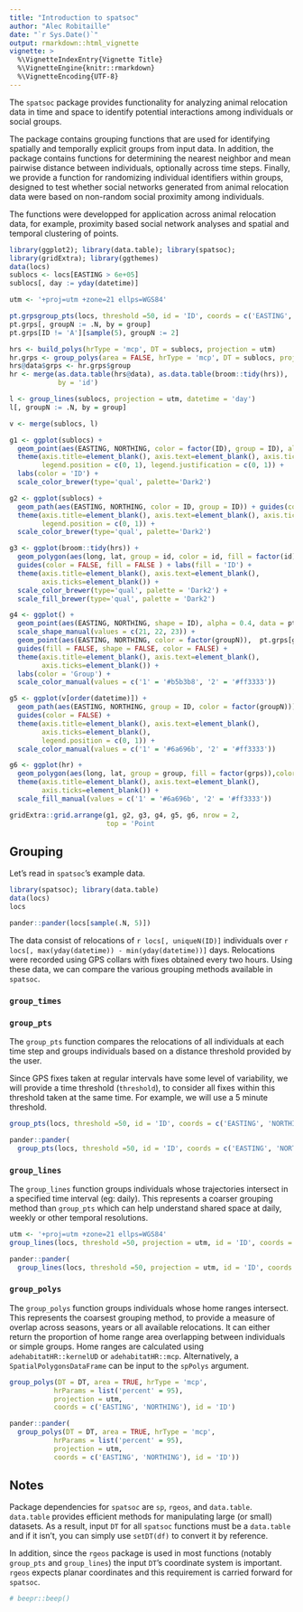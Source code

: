 ```yaml
---
title: "Introduction to spatsoc"
author: "Alec Robitaille"
date: "`r Sys.Date()`"
output: rmarkdown::html_vignette
vignette: >
  %\VignetteIndexEntry{Vignette Title}
  %\VignetteEngine{knitr::rmarkdown}
  %\VignetteEncoding{UTF-8}
---
```


The `spatsoc` package provides functionality for analyzing animal relocation data in time and space to identify potential interactions among individuals or social groups.

The package contains grouping functions that are used for identifying spatially and temporally explicit groups from input data. In addition, the package contains functions for determining the nearest neighbor and mean pairwise distance between individuals, optionally across time steps. Finally, we provide a function for randomizing individual identifiers within groups, designed to test whether social networks generated from animal relocation data were based on non-random social proximity among individuals.

The functions were developped for application across animal relocation data, for example, proximity based social network analyses and spatial and temporal clustering of points.

```r
library(ggplot2); library(data.table); library(spatsoc);
library(gridExtra); library(ggthemes)
data(locs)
sublocs <- locs[EASTING > 6e+05]
sublocs[, day := yday(datetime)]

utm <- '+proj=utm +zone=21 ellps=WGS84'

pt.grpsgroup_pts(locs, threshold =50, id = 'ID', coords = c('EASTING', 'NORTHING'))
pt.grps[, groupN := .N, by = group]
pt.grps[ID != 'A'][sample(5), groupN := 2]

hrs <- build_polys(hrType = 'mcp', DT = sublocs, projection = utm)
hr.grps <- group_polys(area = FALSE, hrType = 'mcp', DT = sublocs, projection = utm)
hrs@data$grps <- hr.grps$group
hr <- merge(as.data.table(hrs@data), as.data.table(broom::tidy(hrs)),
            by = 'id')

l <- group_lines(sublocs, projection = utm, datetime = 'day')
l[, groupN := .N, by = group]

v <- merge(sublocs, l)

g1 <- ggplot(sublocs) +
  geom_point(aes(EASTING, NORTHING, color = factor(ID), group = ID), alpha = 0.8) +
  theme(axis.title=element_blank(), axis.text=element_blank(), axis.ticks=element_blank(),
        legend.position = c(0, 1), legend.justification = c(0, 1)) +
  labs(color = 'ID') +
  scale_color_brewer(type='qual', palette='Dark2')

g2 <- ggplot(sublocs) +
  geom_path(aes(EASTING, NORTHING, color = ID, group = ID)) + guides(color = FALSE) +
  theme(axis.title=element_blank(), axis.text=element_blank(), axis.ticks=element_blank(),
        legend.position = c(0, 1)) +
  scale_color_brewer(type='qual', palette='Dark2')

g3 <- ggplot(broom::tidy(hrs)) +
  geom_polygon(aes(long, lat, group = id, color = id, fill = factor(id)), alpha = 0.4) +
  guides(color = FALSE, fill = FALSE ) + labs(fill = 'ID') +
  theme(axis.title=element_blank(), axis.text=element_blank(),
        axis.ticks=element_blank()) +
  scale_color_brewer(type='qual', palette = 'Dark2') +
  scale_fill_brewer(type='qual', palette = 'Dark2')

g4 <- ggplot() +
  geom_point(aes(EASTING, NORTHING, shape = ID), alpha = 0.4, data = pt.grps) +
  scale_shape_manual(values = c(21, 22, 23)) +
  geom_point(aes(EASTING, NORTHING, color = factor(groupN)),  pt.grps[groupN > 1]) +
  guides(fill = FALSE, shape = FALSE, color = FALSE) +
  theme(axis.title=element_blank(), axis.text=element_blank(),
        axis.ticks=element_blank()) +
  labs(color = 'Group') +
  scale_color_manual(values = c('1' = '#b5b3b8', '2' = '#ff3333'))

g5 <- ggplot(v[order(datetime)]) +
  geom_path(aes(EASTING, NORTHING, group = ID, color = factor(groupN))) +
  guides(color = FALSE) +
  theme(axis.title=element_blank(), axis.text=element_blank(),
        axis.ticks=element_blank(),
        legend.position = c(0, 1)) +
  scale_color_manual(values = c('1' = '#6a696b', '2' = '#ff3333'))

g6 <- ggplot(hr) +
  geom_polygon(aes(long, lat, group = group, fill = factor(grps)),color = 'grey') + labs(fill = 'Group', color = 'ID')  + guides(fill = FALSE, color = FALSE) +
  theme(axis.title=element_blank(), axis.text=element_blank(),
        axis.ticks=element_blank()) +
  scale_fill_manual(values = c('1' = '#6a696b', '2' = '#ff3333'))

gridExtra::grid.arrange(g1, g2, g3, g4, g5, g6, nrow = 2,
                        top = 'Point                                                       Line                                                       Polygon')

```


<!-- ## Functions -->
<!-- * Grouping  -->
<!--     * `group_pts`   -->
<!--     * `group_lines`   -->
<!--     * `GroupHRs` / `group_polys`  -->
<!--     * `GroupClusters`  -->
<!--     * `CalcCentroids` -->
<!--     * `GroupTime` -->

<!-- * Mean pairwise distance -->
<!--     * `PairwiseDist` -->

<!-- * Nearest neighbor -->
<!--     * `Nearest` -->

<!-- * Randomization of IDs within groups -->
<!--     * `Randomizations` -->

<!-- * Helper functions -->
<!--     * `BuildPts` -->
<!--     * `build_lines` -->
<!--     * `build_polys` -->
<!--     * `BuildClusters` -->

## Grouping
Let's read in `spatsoc`'s example data.

```r
library(spatsoc); library(data.table)
data(locs)
locs
```
```r
pander::pander(locs[sample(.N, 5)])
```

<!-- note this input/example data is just for now.. -->
The data consist of relocations of `r locs[, uniqueN(ID)]` individuals over `r locs[, max(yday(datetime)) - min(yday(datetime))]` days. Relocations were recorded using GPS collars with fixes obtained every two hours. Using these data, we can compare the various grouping methods available in `spatsoc`.

### `group_times`


### `group_pts`
The `group_pts` function compares the relocations of all individuals at each time step and groups individuals based on a distance threshold provided by the user.

Since GPS fixes taken at regular intervals have some level of variability, we will provide a time threshold (`threshold`), to consider all fixes within this threshold taken at the same time. For example, we will use a 5 minute threshold.

```r
group_pts(locs, threshold =50, id = 'ID', coords = c('EASTING', 'NORTHING'))
```

```r
pander::pander(
  group_pts(locs, threshold =50, id = 'ID', coords = c('EASTING', 'NORTHING'))[388:395])
```


### `group_lines`
The `group_lines` function groups individuals whose trajectories intersect in a specified time interval (eg: daily). This represents a coarser grouping method than `group_pts` which can help understand shared space at daily, weekly or other temporal resolutions.

```r
utm <- '+proj=utm +zone=21 ellps=WGS84'
group_lines(locs, threshold =50, projection = utm, id = 'ID', coords = c('EASTING', 'NORTHING'))
```

```r
pander::pander(
  group_lines(locs, threshold =50, projection = utm, id = 'ID', coords = c('EASTING', 'NORTHING'))[59:65])
```


### `group_polys`
The `group_polys` function groups individuals whose home ranges intersect. This represents the coarsest grouping method, to provide a measure of overlap across seasons, years or all available relocations. It can either return the proportion of home range area overlapping between individuals or simple groups. Home ranges are calculated using `adehabitatHR::kernelUD` or `adehabitatHR::mcp`. Alternatively, a `SpatialPolygonsDataFrame` can be input to the `spPolys` argument.

```r
group_polys(DT = DT, area = TRUE, hrType = 'mcp',
           hrParams = list('percent' = 95),
           projection = utm,
           coords = c('EASTING', 'NORTHING'), id = 'ID')
```

```r
pander::pander(
  group_polys(DT = DT, area = TRUE, hrType = 'mcp',
           hrParams = list('percent' = 95),
           projection = utm,
           coords = c('EASTING', 'NORTHING'), id = 'ID'))
```


<!-- timegroup needs to accomodate 10 hours  FR?
     home ranges are calculated with adehabitat...
     where in depends
-->



## Notes
Package dependencies for `spatsoc` are `sp`, `rgeos`, and `data.table`. `data.table` provides efficient methods for manipulating large (or small) datasets. As a result, input `DT` for all `spatsoc` functions must be a `data.table` and if it isn't, you can simply use `setDT(df)` to convert it by reference.

In addition, since the `rgeos` package is used in most functions (notably `group_pts` and `group_lines`) the input `DT`'s coordinate system is important. `rgeos` expects planar coordinates and this requirement is carried forward for `spatsoc`.


```r
# beepr::beep()
```
